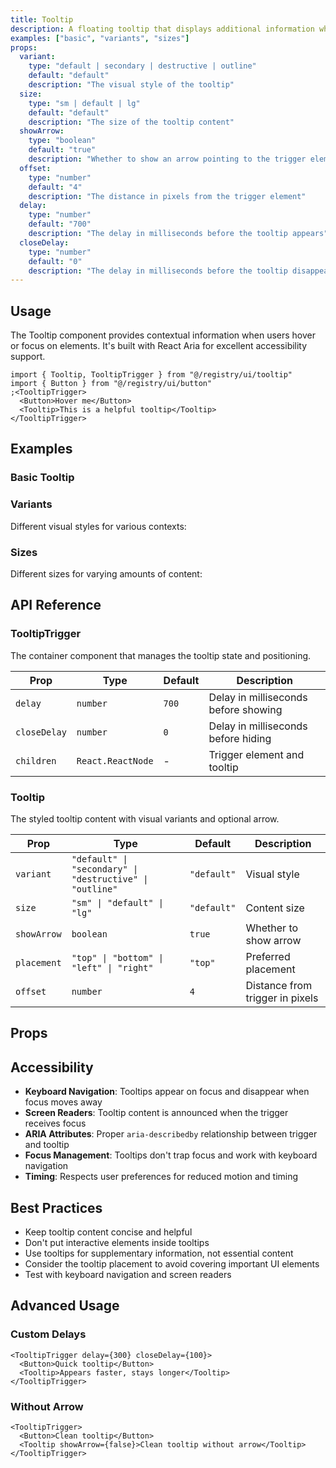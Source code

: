 ```yaml
---
title: Tooltip
description: A floating tooltip that displays additional information when hovering or focusing on an element. Built with React Aria for accessibility and supports multiple visual variants and sizes.
examples: ["basic", "variants", "sizes"]
props:
  variant:
    type: "default | secondary | destructive | outline"
    default: "default"
    description: "The visual style of the tooltip"
  size:
    type: "sm | default | lg"
    default: "default"
    description: "The size of the tooltip content"
  showArrow:
    type: "boolean"
    default: "true"
    description: "Whether to show an arrow pointing to the trigger element"
  offset:
    type: "number"
    default: "4"
    description: "The distance in pixels from the trigger element"
  delay:
    type: "number"
    default: "700"
    description: "The delay in milliseconds before the tooltip appears"
  closeDelay:
    type: "number"
    default: "0"
    description: "The delay in milliseconds before the tooltip disappears"
---
```


## Usage

The Tooltip component provides contextual information when users hover or focus on elements. It's built with React Aria for excellent accessibility support.

```tsx
import { Tooltip, TooltipTrigger } from "@/registry/ui/tooltip"
import { Button } from "@/registry/ui/button"
;<TooltipTrigger>
  <Button>Hover me</Button>
  <Tooltip>This is a helpful tooltip</Tooltip>
</TooltipTrigger>
```

## Examples

### Basic Tooltip

<ComponentPreview name="tooltip" example="basic" />

### Variants

Different visual styles for various contexts:

<ComponentPreview name="tooltip" example="variants" />

### Sizes

Different sizes for varying amounts of content:

<ComponentPreview name="tooltip" example="sizes" />

## API Reference

### TooltipTrigger

The container component that manages the tooltip state and positioning.

| Prop         | Type              | Default | Description                          |
| ------------ | ----------------- | ------- | ------------------------------------ |
| `delay`      | `number`          | `700`   | Delay in milliseconds before showing |
| `closeDelay` | `number`          | `0`     | Delay in milliseconds before hiding  |
| `children`   | `React.ReactNode` | -       | Trigger element and tooltip          |

### Tooltip

The styled tooltip content with visual variants and optional arrow.

| Prop        | Type                                                     | Default     | Description                     |
| ----------- | -------------------------------------------------------- | ----------- | ------------------------------- |
| `variant`   | `"default" \| "secondary" \| "destructive" \| "outline"` | `"default"` | Visual style                    |
| `size`      | `"sm" \| "default" \| "lg"`                              | `"default"` | Content size                    |
| `showArrow` | `boolean`                                                | `true`      | Whether to show arrow           |
| `placement` | `"top" \| "bottom" \| "left" \| "right"`                 | `"top"`     | Preferred placement             |
| `offset`    | `number`                                                 | `4`         | Distance from trigger in pixels |

## Props

<PropsTable name="tooltip" />

## Accessibility

- **Keyboard Navigation**: Tooltips appear on focus and disappear when focus moves away
- **Screen Readers**: Tooltip content is announced when the trigger receives focus
- **ARIA Attributes**: Proper `aria-describedby` relationship between trigger and tooltip
- **Focus Management**: Tooltips don't trap focus and work with keyboard navigation
- **Timing**: Respects user preferences for reduced motion and timing

## Best Practices

- Keep tooltip content concise and helpful
- Don't put interactive elements inside tooltips
- Use tooltips for supplementary information, not essential content
- Consider the tooltip placement to avoid covering important UI elements
- Test with keyboard navigation and screen readers

## Advanced Usage

### Custom Delays

```tsx
<TooltipTrigger delay={300} closeDelay={100}>
  <Button>Quick tooltip</Button>
  <Tooltip>Appears faster, stays longer</Tooltip>
</TooltipTrigger>
```

### Without Arrow

```tsx
<TooltipTrigger>
  <Button>Clean tooltip</Button>
  <Tooltip showArrow={false}>Clean tooltip without arrow</Tooltip>
</TooltipTrigger>
```
